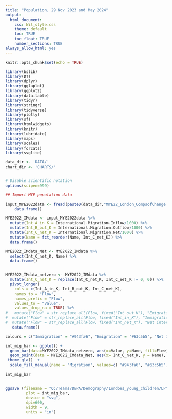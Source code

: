 ```yaml
---
title: "Population, 29 Nov 2023 and May 2024"
output: 
  html_document:
    css: Wil_style.css
    theme: default
    toc: TRUE
    toc_float: TRUE
    number_sections: TRUE
always_allow_html: yes
---
```


```r

knitr::opts_chunk$set(echo = TRUE)

library(bslib)
library(DT)
library(dplyr)
library(gglaplot)
library(ggplot2)
library(data.table)
library(tidyr)
library(stringr)
library(tidyverse)
library(plotly)
library(sf)
library(htmlwidgets)
library(knitr)
library(lubridate)
library(maps)
library(scales)
library(forcats)
library(svglite)

data_dir <- 'DATA/'
chart_dir <- 'CHARTS/'


# Disable scientific notation
options(scipen=999)

```


```r

## Import MYE population data

input_MYE2022data <- fread(paste0(data_dir,"MYE22_London_CompsofChange.csv")) %>% 
    data.frame()

MYE2022_IMdata <- input_MYE2022data %>%
  mutate(Int_A_in_K = International.Migration.Inflow/1000) %>% 
  mutate(Int_B_out_K = International.Migration.Outflow/1000) %>%
  mutate(Int_C_net_K = International.Migration.Net/1000) %>%
  mutate(Name = fct_reorder(Name, Int_C_net_K)) %>%
  data.frame()

MYE2022_IMdata_Net <- MYE2022_IMdata %>% 
  select(Int_C_net_K, Name) %>%
  data.frame()


MYE2022_IMdata_netzero <- MYE2022_IMdata %>% 
  mutate(Int_C_net_K = replace(Int_C_net_K, Int_C_net_K != 0, 0)) %>%
  pivot_longer(
    cols = c(Int_A_in_K, Int_B_out_K, Int_C_net_K),
    names_to = "Flow",
    names_prefix = "Flow",
    values_to = "Value",
    values_drop_na = TRUE) %>%
#   mutate("Flow" = str_replace_all(Flow, fixed("Int_out_K"), "Emigration")) %>%
#  mutate("Flow" = str_replace_all(Flow, fixed("Int_in_K"), "Immigration")) %>%
#  mutate("Flow" = str_replace_all(Flow, fixed("Int_net_K"), "Net international migration")) %>%
   data.frame()

```


```r

colours = c("Immigration" = "#943fa6", "Emigration" = "#63c5b5", "Net International migration" = "black")

int_mig_bar <- ggplot() +
  geom_bar(data=MYE2022_IMdata_netzero, aes(x=Value, y=Name, fill=Flow), stat="identity", position=position_dodge()) +
  geom_point(data = MYE2022_IMdata_Net, aes(x= Int_C_net_K, y = Name), Colour = "black", size = 2) +
 theme_gla()  +
  scale_fill_manual(name = "Migration", values=c( "#943fa6", "#63c5b5", "black"), labels = c("Immigration", "Emigration", "Net International Migration"))
  
int_mig_bar


ggsave (filename = "Q:/Teams/D&PA/Demography/Londons_young_children/LPYC_Github/Charts_for_github/23_C_Int_mig_London_boroughs.svg",
         plot = int_mig_bar,
         device = "svg",
         dpi=600,
         width = 9,
         units = "in")


```
